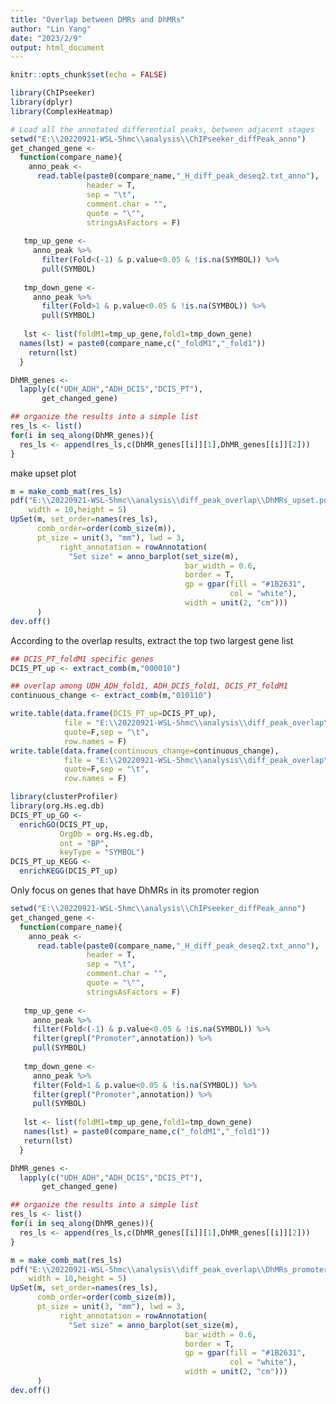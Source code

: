 ---
title: "Overlap between DMRs and DhMRs"
author: "Lin Yang"
date: "2023/2/9"
output: html_document
---

```{r setup, include=FALSE}
knitr::opts_chunk$set(echo = FALSE)
```

```{r}
library(ChIPseeker)
library(dplyr)
library(ComplexHeatmap)
```

```{r}
# Load all the annotated differential peaks, between adjacent stages
setwd("E:\\20220921-WSL-5hmc\\analysis\\ChIPseeker_diffPeak_anno")
get_changed_gene <- 
  function(compare_name){
    anno_peak <- 
      read.table(paste0(compare_name,"_H_diff_peak_deseq2.txt_anno"), 
                 header = T,
                 sep = "\t",
                 comment.char = "",
                 quote = "\"",
                 stringsAsFactors = F)
  
   tmp_up_gene <- 
     anno_peak %>%
       filter(Fold<(-1) & p.value<0.05 & !is.na(SYMBOL)) %>%
       pull(SYMBOL)
           
   tmp_down_gene <- 
     anno_peak %>%
       filter(Fold>1 & p.value<0.05 & !is.na(SYMBOL)) %>%
       pull(SYMBOL)
         
   lst <- list(foldM1=tmp_up_gene,fold1=tmp_down_gene)
  names(lst) = paste0(compare_name,c("_foldM1","_fold1"))
    return(lst)
  }

DhMR_genes <-
  lapply(c("UDH_ADH","ADH_DCIS","DCIS_PT"),
       get_changed_gene)

## organize the results into a simple list
res_ls <- list()
for(i in seq_along(DhMR_genes)){
  res_ls <- append(res_ls,c(DhMR_genes[[i]][1],DhMR_genes[[i]][2]))
}


```

make upset plot
```{r}
m = make_comb_mat(res_ls)
pdf("E:\\20220921-WSL-5hmc\\analysis\\diff_peak_overlap\\DhMRs_upset.pdf",
    width = 10,height = 5)
UpSet(m, set_order=names(res_ls),
      comb_order=order(comb_size(m)),
      pt_size = unit(3, "mm"), lwd = 3,
           right_annotation = rowAnnotation(
             "Set size" = anno_barplot(set_size(m), 
                                       bar_width = 0.6,
                                       border = T, 
                                       gp = gpar(fill = "#1B2631", 
                                                 col = "white"), 
                                       width = unit(2, "cm")))
      )
dev.off()
```
According to the overlap results, extract the top two largest gene list
```{r}
## DCIS_PT_foldM1 specific genes
DCIS_PT_up <- extract_comb(m,"000010")

## overlap among UDH_ADH_fold1, ADH_DCIS_fold1, DCIS_PT_foldM1 
continuous_change <- extract_comb(m,"010110")

write.table(data.frame(DCIS_PT_up=DCIS_PT_up),
            file = "E:\\20220921-WSL-5hmc\\analysis\\diff_peak_overlap\\DCIS_PT_up.txt",
            quote=F,sep = "\t",
            row.names = F)
write.table(data.frame(continuous_change=continuous_change),
            file = "E:\\20220921-WSL-5hmc\\analysis\\diff_peak_overlap\\continuous_change.txt",
            quote=F,sep = "\t",
            row.names = F)

library(clusterProfiler)
library(org.Hs.eg.db)
DCIS_PT_up_GO <- 
  enrichGO(DCIS_PT_up,
           OrgDb = org.Hs.eg.db,
           ont = "BP",
           keyType = "SYMBOL")
DCIS_PT_up_KEGG <-
  enrichKEGG(DCIS_PT_up)

```


Only focus on genes that have DhMRs in its promoter region
```{r}
setwd("E:\\20220921-WSL-5hmc\\analysis\\ChIPseeker_diffPeak_anno")
get_changed_gene <- 
  function(compare_name){
    anno_peak <- 
      read.table(paste0(compare_name,"_H_diff_peak_deseq2.txt_anno"), 
                 header = T,
                 sep = "\t",
                 comment.char = "",
                 quote = "\"",
                 stringsAsFactors = F)
  
   tmp_up_gene <- 
     anno_peak %>%
     filter(Fold<(-1) & p.value<0.05 & !is.na(SYMBOL)) %>%
     filter(grepl("Promoter",annotation)) %>%
     pull(SYMBOL)
           
   tmp_down_gene <- 
     anno_peak %>%
     filter(Fold>1 & p.value<0.05 & !is.na(SYMBOL)) %>%
     filter(grepl("Promoter",annotation)) %>%
     pull(SYMBOL)
         
   lst <- list(foldM1=tmp_up_gene,fold1=tmp_down_gene)
   names(lst) = paste0(compare_name,c("_foldM1","_fold1"))
   return(lst)
  }

DhMR_genes <-
  lapply(c("UDH_ADH","ADH_DCIS","DCIS_PT"),
       get_changed_gene)

## organize the results into a simple list
res_ls <- list()
for(i in seq_along(DhMR_genes)){
  res_ls <- append(res_ls,c(DhMR_genes[[i]][1],DhMR_genes[[i]][2]))
}
```

```{r}
m = make_comb_mat(res_ls)
pdf("E:\\20220921-WSL-5hmc\\analysis\\diff_peak_overlap\\DhMRs_promoter_upset.pdf",
    width = 10,height = 5)
UpSet(m, set_order=names(res_ls),
      comb_order=order(comb_size(m)),
      pt_size = unit(3, "mm"), lwd = 3,
           right_annotation = rowAnnotation(
             "Set size" = anno_barplot(set_size(m), 
                                       bar_width = 0.6,
                                       border = T, 
                                       gp = gpar(fill = "#1B2631", 
                                                 col = "white"), 
                                       width = unit(2, "cm")))
      )
dev.off()
```